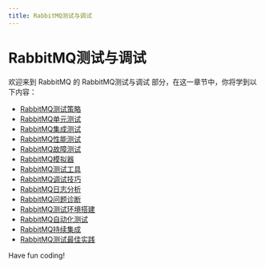 ```yaml
---
title: RabbitMQ测试与调试
---
```


# RabbitMQ测试与调试

欢迎来到 RabbitMQ 的 RabbitMQ测试与调试 部分，在这一章节中，你将学到以下内容：

- [RabbitMQ测试策略](./0-rabbitmq-test-strategy.mdx)
- [RabbitMQ单元测试](./1-rabbitmq-unit-test.mdx)
- [RabbitMQ集成测试](./2-rabbitmq-integration-test.mdx)
- [RabbitMQ性能测试](./3-rabbitmq-performance-test.mdx)
- [RabbitMQ故障测试](./4-rabbitmq-failure-test.mdx)
- [RabbitMQ模拟器](./5-rabbitmq-emulator.mdx)
- [RabbitMQ测试工具](./6-rabbitmq-test-tool.mdx)
- [RabbitMQ调试技巧](./7-rabbitmq-debugging-tips.mdx)
- [RabbitMQ日志分析](./8-rabbitmq-log-analysis.mdx)
- [RabbitMQ问题诊断](./9-rabbitmq-problem-diagnosis.mdx)
- [RabbitMQ测试环境搭建](./10-rabbitmq-test-environment-setup.mdx)
- [RabbitMQ自动化测试](./11-rabbitmq-automated-testing.mdx)
- [RabbitMQ持续集成](./12-rabbitmq-continuous-integration.mdx)
- [RabbitMQ测试最佳实践](./13-rabbitmq-testing-best-practices.mdx)

Have fun coding!
